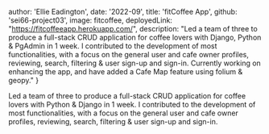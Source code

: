   author: 'Ellie Eadington',
  date: '2022-09',
  title: 'fitCoffee App',
  github: 'sei66-project03',
  image: fitcoffee,
  deployedLink: "https://fitcoffeeapp.herokuapp.com/",
  description:
    "Led a team of three to produce a full-stack CRUD application for coffee lovers with Django, Python & PgAdmin in 1 week. I contributed to the development of most functionalities, with a focus on the general user and cafe owner profiles, reviewing, search, filtering & user sign-up and sign-in. Currently working on enhancing the app, and have added a Cafe Map feature using folium & geopy."
}

Led a team of three to produce a full-stack CRUD application for coffee lovers with Python & Django in 1 week. I contributed to the development of most functionalities, with a focus on the general user and cafe owner profiles, reviewing, search, filtering & user sign-up and sign-in.

